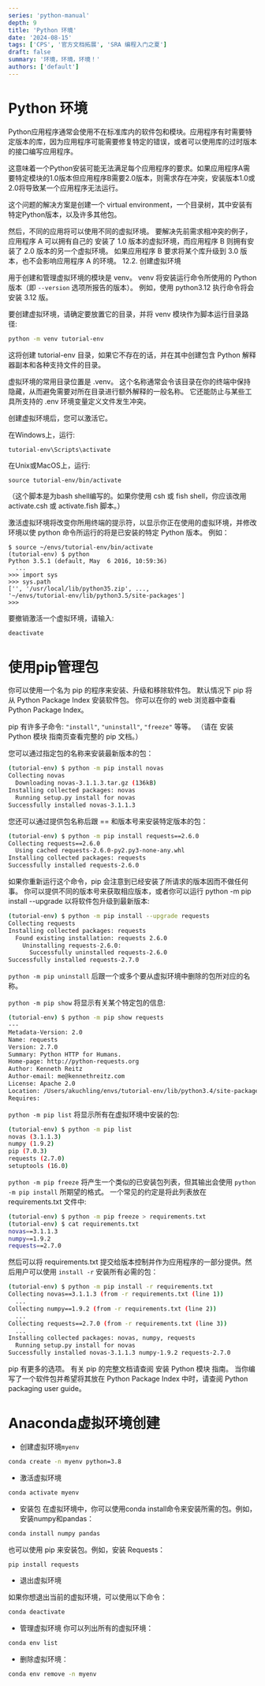 ```yaml
---
series: 'python-manual'
depth: 9
title: 'Python 环境'
date: '2024-08-15'
tags: ['CPS', '官方文档拓展', 'SRA 编程入门之夏']
draft: false
summary: '环境，环境，环境！'
authors: ['default']
---
```


# Python 环境

Python应用程序通常会使用不在标准库内的软件包和模块。应用程序有时需要特定版本的库，因为应用程序可能需要修复特定的错误，或者可以使用库的过时版本的接口编写应用程序。

这意味着一个Python安装可能无法满足每个应用程序的要求。如果应用程序A需要特定模块的1.0版本但应用程序B需要2.0版本，则需求存在冲突，安装版本1.0或2.0将导致某一个应用程序无法运行。

这个问题的解决方案是创建一个 virtual environment，一个目录树，其中安装有特定Python版本，以及许多其他包。

然后，不同的应用将可以使用不同的虚拟环境。 要解决先前需求相冲突的例子，应用程序 A 可以拥有自己的 安装了 1.0 版本的虚拟环境，而应用程序 B 则拥有安装了 2.0 版本的另一个虚拟环境。 如果应用程序 B 要求将某个库升级到 3.0 版本，也不会影响应用程序 A 的环境。
12.2. 创建虚拟环境

用于创建和管理虚拟环境的模块是 venv。 venv 将安装运行命令所使用的 Python 版本（即 `--version` 选项所报告的版本）。 例如，使用 python3.12 执行命令将会安装 3.12 版。

要创建虚拟环境，请确定要放置它的目录，并将 venv 模块作为脚本运行目录路径:

```bash
python -m venv tutorial-env
```

这将创建 tutorial-env 目录，如果它不存在的话，并在其中创建包含 Python 解释器副本和各种支持文件的目录。

虚拟环境的常用目录位置是 .venv。 这个名称通常会令该目录在你的终端中保持隐藏，从而避免需要对所在目录进行额外解释的一般名称。 它还能防止与某些工具所支持的 .env 环境变量定义文件发生冲突。

创建虚拟环境后，您可以激活它。

在Windows上，运行:

```
tutorial-env\Scripts\activate
```

在Unix或MacOS上，运行:

```
source tutorial-env/bin/activate
```

（这个脚本是为bash shell编写的。如果你使用 csh 或 fish shell，你应该改用 activate.csh 或 activate.fish 脚本。）

激活虚拟环境将改变你所用终端的提示符，以显示你正在使用的虚拟环境，并修改环境以使 python 命令所运行的将是已安装的特定 Python 版本。 例如：

```
$ source ~/envs/tutorial-env/bin/activate
(tutorial-env) $ python
Python 3.5.1 (default, May  6 2016, 10:59:36)
  ...
>>> import sys
>>> sys.path
['', '/usr/local/lib/python35.zip', ...,
'~/envs/tutorial-env/lib/python3.5/site-packages']
>>>
```

要撤销激活一个虚拟环境，请输入:

```python
deactivate
```

<divider />

# 使用pip管理包

你可以使用一个名为 pip 的程序来安装、升级和移除软件包。 默认情况下 pip 将从 Python Package Index 安装软件包。 你可以在你的 web 浏览器中查看 Python Package Index。

pip 有许多子命令: `"install"`, `"uninstall"`, `"freeze"` 等等。 （请在 安装 Python 模块 指南页查看完整的 pip 文档。）

您可以通过指定包的名称来安装最新版本的包：

```bash
(tutorial-env) $ python -m pip install novas
Collecting novas
  Downloading novas-3.1.1.3.tar.gz (136kB)
Installing collected packages: novas
  Running setup.py install for novas
Successfully installed novas-3.1.1.3
```

您还可以通过提供包名称后跟 == 和版本号来安装特定版本的包：

```bash
(tutorial-env) $ python -m pip install requests==2.6.0
Collecting requests==2.6.0
  Using cached requests-2.6.0-py2.py3-none-any.whl
Installing collected packages: requests
Successfully installed requests-2.6.0
```

如果你重新运行这个命令，pip 会注意到已经安装了所请求的版本因而不做任何事。 你可以提供不同的版本号来获取相应版本，或者你可以运行 python -m pip install --upgrade 以将软件包升级到最新版本:

```bash
(tutorial-env) $ python -m pip install --upgrade requests
Collecting requests
Installing collected packages: requests
  Found existing installation: requests 2.6.0
    Uninstalling requests-2.6.0:
      Successfully uninstalled requests-2.6.0
Successfully installed requests-2.7.0
```

`python -m pip uninstall` 后跟一个或多个要从虚拟环境中删除的包所对应的名称。

`python -m pip show` 将显示有关某个特定包的信息:

```bash
(tutorial-env) $ python -m pip show requests
---
Metadata-Version: 2.0
Name: requests
Version: 2.7.0
Summary: Python HTTP for Humans.
Home-page: http://python-requests.org
Author: Kenneth Reitz
Author-email: me@kennethreitz.com
License: Apache 2.0
Location: /Users/akuchling/envs/tutorial-env/lib/python3.4/site-packages
Requires:
```

`python -m pip list` 将显示所有在虚拟环境中安装的包:

```bash
(tutorial-env) $ python -m pip list
novas (3.1.1.3)
numpy (1.9.2)
pip (7.0.3)
requests (2.7.0)
setuptools (16.0)
```

`python -m pip freeze` 将产生一个类似的已安装包列表，但其输出会使用 `python -m pip install` 所期望的格式。 一个常见的约定是将此列表放在 requirements.txt 文件中:

```bash
(tutorial-env) $ python -m pip freeze > requirements.txt
(tutorial-env) $ cat requirements.txt
novas==3.1.1.3
numpy==1.9.2
requests==2.7.0
```

然后可以将 requirements.txt 提交给版本控制并作为应用程序的一部分提供。然后用户可以使用 `install -r` 安装所有必需的包：

```bash
(tutorial-env) $ python -m pip install -r requirements.txt
Collecting novas==3.1.1.3 (from -r requirements.txt (line 1))
  ...
Collecting numpy==1.9.2 (from -r requirements.txt (line 2))
  ...
Collecting requests==2.7.0 (from -r requirements.txt (line 3))
  ...
Installing collected packages: novas, numpy, requests
  Running setup.py install for novas
Successfully installed novas-3.1.1.3 numpy-1.9.2 requests-2.7.0
```

pip 有更多的选项。 有关 pip 的完整文档请查阅 安装 Python 模块 指南。 当你编写了一个软件包并希望将其放在 Python Package Index 中时，请查阅 Python packaging user guide。

<divider />

# Anaconda虚拟环境创建

- 创建虚拟环境`myenv`

```bash
conda create -n myenv python=3.8
```

- 激活虚拟环境

```bash
conda activate myenv
```

- 安装包
  在虚拟环境中，你可以使用conda install命令来安装所需的包。例如，安装numpy和pandas：

```bash
conda install numpy pandas
```

也可以使用 pip 来安装包。例如，安装 Requests：

```bash
pip install requests
```

- 退出虚拟环境

如果你想退出当前的虚拟环境，可以使用以下命令：

```bash
conda deactivate
```

- 管理虚拟环境
  你可以列出所有的虚拟环境：

```bash
conda env list
```

- 删除虚拟环境：

```bash
conda env remove -n myenv
```
